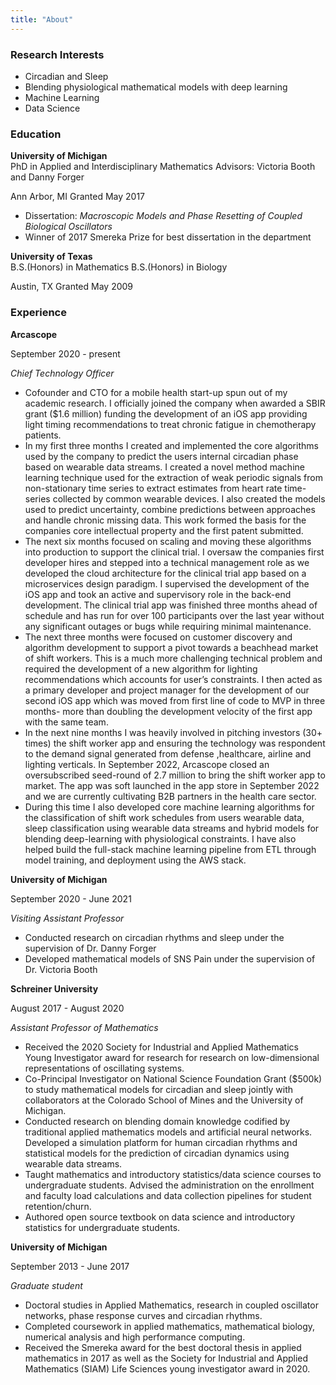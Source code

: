 ```yaml
---
title: "About"
---
```


### Research Interests

- Circadian and Sleep 
- Blending physiological mathematical models with deep learning
- Machine Learning
- Data Science

### Education

::: {.d-flex .justify-content-between}
::: {}
**University of Michigan**  
PhD in Applied and Interdisciplinary Mathematics
Advisors: Victoria Booth and Danny Forger
:::
::: {.text-end}
Ann Arbor, MI
Granted May 2017
:::
:::
- Dissertation: *Macroscopic Models and Phase Resetting of Coupled Biological Oscillators*
- Winner of 2017 Smereka Prize for best dissertation in the department

::: {.d-flex .justify-content-between}
::: {}
**University of Texas**  
B.S.(Honors) in Mathematics 
B.S.(Honors) in Biology
:::
::: {.text-end}
Austin, TX
Granted May 2009
:::
:::

### Experience

::: {.d-flex .justify-content-between}
::: {}
**Arcascope**  
:::
::: {.text-end}
September 2020 - present
:::
:::
*Chief Technology Officer*

- Cofounder and CTO for a mobile health start-up spun out of my academic research. I officially joined the company when awarded a SBIR grant (\$1.6 million) funding the development of an iOS app providing light timing recommendations to treat chronic fatigue in chemotherapy patients. 
- In my first three months I created and implemented the core algorithms used by the company to predict the users internal circadian phase based on wearable data streams. I created a novel method machine learning technique used for the extraction of weak periodic signals from non-stationary time series to extract estimates from heart rate time-series collected by common wearable devices. I also created the models used to predict uncertainty, combine predictions between approaches and handle chronic missing data. This work formed the basis for the companies core intellectual property and the first patent submitted. 
- The next six months focused on scaling and moving these algorithms into production to support the clinical trial. I oversaw the companies first developer hires and stepped into a technical management role as we developed the cloud architecture for the clinical trial app based on a microservices design paradigm. I supervised the development of the iOS app and took an active and supervisory role in the back-end development. The clinical trial app was finished three months ahead of schedule and has run for over 100 participants over the last year without any significant outages or bugs while requiring minimal maintenance. 
- The next three months were focused on customer discovery and algorithm development to support a pivot towards a beachhead market of shift workers. This is a much more challenging technical problem and required the development of a new algorithm for lighting recommendations which accounts for user's constraints. I then acted as a primary developer and project manager for the development of our second iOS app which was moved from first line of code to MVP in three months- more than doubling the development velocity of the first app with the same team.
- In the next nine months I was heavily involved in pitching investors (30+ times) the shift worker app and ensuring the technology was respondent to the demand signal generated from defense ,healthcare, airline and lighting verticals. In September 2022, Arcascope closed an oversubscribed seed-round of 2.7 million to bring the shift worker app to market. The app was soft launched in the app store in September 2022 and we are currently cultivating B2B partners in the health care sector. 
- During this time I also developed core machine learning algorithms for the classification of shift work schedules from users wearable data, sleep classification using wearable data streams and hybrid models for blending deep-learning with physiological constraints. I have also helped build the full-stack machine learning pipeline from ETL through model training, and deployment using the AWS stack.  


::: {.d-flex .justify-content-between}
::: {}
**University of Michigan **  
:::
::: {.text-end}
September 2020 - June 2021
:::
:::
*Visiting Assistant Professor*

- Conducted research on circadian rhythms and sleep under the supervision of Dr. Danny Forger
- Developed mathematical models of SNS Pain under the supervision of Dr. Victoria Booth

::: {.d-flex .justify-content-between}
::: {}
**Schreiner University**  
:::
::: {.text-end}
August 2017 - August 2020
:::
:::
*Assistant Professor of Mathematics*

- Received the 2020 Society for Industrial and Applied Mathematics Young Investigator award for research for research on low-dimensional representations of oscillating systems. 
- Co-Principal Investigator on National Science Foundation Grant (\$500k) to study mathematical models for circadian and sleep jointly with collaborators at the Colorado School of Mines and the University of Michigan. 
- Conducted research on blending domain knowledge codified by traditional applied mathematics models and artificial neural networks. Developed a simulation platform for human circadian rhythms and statistical models for the prediction of circadian dynamics using wearable data streams. 
- Taught mathematics and introductory statistics/data science courses to undergraduate students. Advised the administration on the enrollment and faculty load calculations and data collection pipelines for student retention/churn. 
- Authored open source textbook on data science and introductory statistics for undergraduate students.

::: {.d-flex .justify-content-between}
::: {}
**University of Michigan**  
:::
::: {.text-end}
September 2013 - June 2017
:::
:::
*Graduate student*

- Doctoral studies in Applied Mathematics, research in coupled oscillator networks, phase response curves and circadian rhythms. 
- Completed coursework in applied mathematics, mathematical biology, numerical analysis and high performance computing. 
- Received the Smereka award for the best doctoral thesis in applied mathematics in 2017 as well as the Society for Industrial and Applied Mathematics (SIAM) Life Sciences young investigator award in 2020. 

